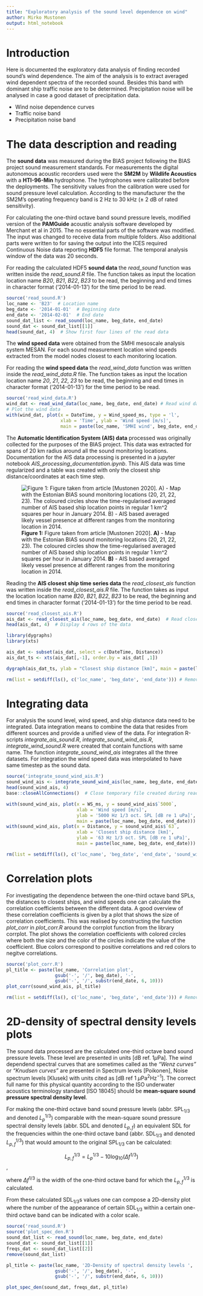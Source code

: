 ```yaml
---
title: "Exploratory analysis of the sound level dependence on wind"
author: Mirko Mustonen
output: html_notebook
---
```


# Introduction

Here is documented the exploratory data analysis of finding recorded sound's wind dependence. The aim of the analysis is to extract averaged wind dependent spectra of the recorded sound. Besides this band with dominant ship traffic noise are to be determined. Precipitation noise will be analysed in case a good dataset of precipitation data.

* Wind noise dependence curves
* Traffic noise band
* Precipitation noise band

# The data description and reading

The __sound data__ was measured during the BIAS project following the BIAS project sound measurement standards. For measurements the digital autonomous acoustic recorders used were the __SM2M__ by __Wildlife Acoustics__ with a __HTI-96-Min__ hydrophone. The hydrophones were calibrated before the deployments. The sensitivity values fron the calibration were used for sound pressure level calculation. According to the manufacturer the the SM2M's operating frequency band is 2 Hz to 30 kHz (± 2 dB of rated sensitivity).

For calculating the one-third octave band sound pressure levels, modified version of the __PAMGuide__ acoustic analysis software developed by Merchant et al in 2015. The no essential parts of the software was modified. The input was changed to receive data from multiple folders. Also additional parts were written to for saving the output into the ICES required Continuous Noise data reporting __HDF5__ file format. The temporal analysis window of the data was 20 seconds.
        
For reading the calculated HDF5 **sound data** the _read_sound_ function was written inside the _read_sound.R_ file. The function takes as input the location location name _B20_, _B21_, _B22_, _B23_ to be read, the beginning and end times in character format ('2014-01-13') for the time period to be read.

```r
source('read_sound.R')
loc_name <- 'B23'  # Location name
beg_date <- '2014-01-01'  # Beginning date
end_date <- '2014-02-01'  # End date
sound_dat_list <- read_sound(loc_name, beg_date, end_date)
sound_dat <- sound_dat_list[[1]]
head(sound_dat, 4)  # Show first four lines of the read data
```

The __wind speed data__ were obtained from the SMHI mesoscale analysis system MESAN. For each sound measurement location wind speeds extracted from the model nodes closest to each monitoring location.

For reading the **wind speed data** the _read_wind_data_ function was written inside the _read_wind_data.R_ file. The function takes as input the location location name _20_, _21_, _22_, _23_ to be read, the beginning and end times in character format ('2014-01-13') for the time period to be read.

```r
source('read_wind_data.R')
wind_dat <- read_wind_data(loc_name, beg_date, end_date) # Read wind data
# Plot the wind data
with(wind_dat, plot(x = DateTime, y = Wind_speed_ms, type = 'l', 
                    xlab = 'Time', ylab = 'Wind speed [m/s]', 
                    main = paste(loc_name, 'SMHI wind', beg_date, end_date)))
```

The __Automatic Identification System (AIS) data__ processed was originally collected for the purposes of the BIAS project. This data was extracted for spans of 20 km radius around all the sound monitoring locations. Documentation for the AIS data processing is presented in a jupyter notebook _AIS_processing_documentation.ipynb_. This AIS data was time regularized and a table was created with only the closest ship distance/coordinates at each time step.

![__Figure 1:__ Figure taken from article [Mustonen 2020]. __A)__ - Map with the Estonian BIAS sound monitoring locations (20, 21, 22, 23). The coloured circles show the time-regularised averaged number of AIS based ship location points in regular 1 km^2 squares per hour in January 2014. __B)__ - AIS based averaged likely vessel presence at different ranges from the monitoring location in  2014.](Figures/Doc_figs/Figure1.png){width=70%\\textwidth}

Reading the **AIS closest ship time series data** the _read_closest_ais_ function was written inside the _read_closest_ais.R_ file. The function takes as input the location location name _B20_, _B21_, _B22_, _B23_ to be read, the beginning and end times in character format ('2014-01-13') for the time period to be read.

```r
source('read_closest_ais.R')
ais_dat <- read_closest_ais(loc_name, beg_date, end_date)  # Read closest AIS data
head(ais_dat, 4)  # Display 4 rows of the data
```
```r
library(dygraphs)
library(xts)

ais_dat <- subset(ais_dat, select = c(DateTime, Distance))
ais_dat_ts <- xts(ais_dat[,-1], order.by = ais_dat[ ,1])

dygraph(ais_dat_ts, ylab = "Closest ship distance [km]", main = paste(loc_name, beg_date, end_date))  %>% dyRangeSelector()
```

```r
rm(list = setdiff(ls(), c('loc_name', 'beg_date', 'end_date'))) # Remove all but one
```

# Integrating data

For analysis the sound level, wind speed, and ship distance data need to be integrated. Data integration means to combine the data that resides from different sources and provide a unified view of the data. For integration R-scripts _integrate_ais_sound.R_, _integrate_sound_wind_ais.R_, _integrate_wind_sound.R_ were created that contain functions with same name. The function _integrate_sound_wind_ais_ integrates all the three datasets. For integration the wind speed data was interpolated to have same timestep as the sound data.

```r
source('integrate_sound_wind_ais.R')
sound_wind_ais <- integrate_sound_wind_ais(loc_name, beg_date, end_date)
head(sound_wind_ais, 4)
base::closeAllConnections()  # Close temporary file created during reading
```

```r
with(sound_wind_ais, plot(x = WS_ms, y = sound_wind_ais$`5000`, 
                          xlab = 'Wind speed [m/s]', 
                          ylab = '5000 Hz 1/3 oct. SPL [dB re 1 uPa]',
                          main = paste(loc_name, beg_date, end_date)))
with(sound_wind_ais, plot(x = Distance, y = sound_wind_ais$`63`,
                          xlab = 'Closest ship distance [km]', 
                          ylab = '63 Hz 1/3 oct. SPL [dB re 1 uPa]',
                          main = paste(loc_name, beg_date, end_date)))
```
```r
rm(list = setdiff(ls(), c('loc_name', 'beg_date', 'end_date', 'sound_wind_ais'))) # Remove all but one
```

# Correlation plots

For investigating the dependence between the one-third octave band SPLs, the distances to closest ships, and wind speeds one can calculate the correlation coefficients between the different data. A good overview of these correlation coefficients is given by a plot that shows the size of correlation coefficients. This was realised by constructing the function _plot_corr_ in _plot_corr.R_ around the corrplot function from the library corrplot. The plot shows the correlation coefficients with colored circles where both the size and the color of the circles indicate the value of the coefficient. Blue colors correspond to positive correlations and red colors to negitve correlations.

```r
source('plot_corr.R')
pl_title <- paste(loc_name, 'Correlation plot', 
                  gsub('-', '/', beg_date), '-', 
                  gsub('-', '/', substr(end_date, 6, 10)))
plot_corr(sound_wind_ais, pl_title)
```

```r
rm(list = setdiff(ls(), c('loc_name', 'beg_date', 'end_date'))) # Remove all but one
```

# 2D-density of spectral density levels plots

The sound data processed are the calculated one-third octave band sound pressure levels. These level are presented in units [dB ref. 1$\mu$Pa]. The wind dependend spectral curves that are sometimes called as the _"Wenz curves"_ or _"Knudsen curves"_ are presented in Spectrum levels [Poikonen], Noise spectrum levels [Klusek] with units cited as [dB ref 1 $\mu$Pa$^2$Hz$^{-1}$]. The correct full name for this physical quantity according to the ISO underwater acoustics terminology standard [ISO 18045] should be __mean-square sound pressure spectral density level__. 

For making the one-third octave band sound pressure levels (abbr. SPL$_{1/3}$ and denoted $L_p^{1/3}$) comparable with the mean-square sound pressure spectral density levels (abbr. SDL and denoted $L_{p,f}$) an equivalent SDL for the frequencies within the one-third octave band (abbr. SDL$_{1/3}$ and denoted $L_{p,f}^{1/3}$) that would amount to the original SPL$_{1/3}$ can be calculated:

$$L_{p,f}^{1/3} = L_p^{1/3} - 10\log_{10}(\Delta f^{1/3}) $$,

where $\Delta f^{1/3}$ is the width of the one-third octave band for which the $L_{p,f}^{1/3}$ is calculated. 

From these calculated SDL$_{1/3}$s values one can compose a 2D-density plot where the number of the appearance of certain SDL$_{1/3}$ within a certain one-third octave band can be indicated with a color scale.

```r
source('read_sound.R')
source('plot_spec_den.R')
sound_dat_list <- read_sound(loc_name, beg_date, end_date)
sound_dat <- sound_dat_list[[1]]
freqs_dat <- sound_dat_list[[2]]
remove(sound_dat_list)

pl_title <- paste(loc_name, '2D-Density of spectral density levels ', 
                  gsub('-', '/', beg_date), '-', 
                  gsub('-', '/', substr(end_date, 6, 10)))

plot_spec_den(sound_dat, freqs_dat, pl_title)
```